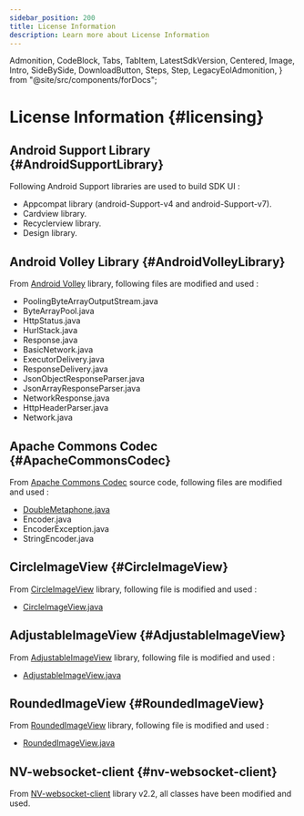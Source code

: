 ```yaml
---
sidebar_position: 200
title: License Information
description: Learn more about License Information
---
```


  Admonition,
  CodeBlock,
  Tabs,
  TabItem,
  LatestSdkVersion,
  Centered,
  Image,
  Intro,
  SideBySide,
  DownloadButton,
  Steps,
  Step,
  LegacyEolAdmonition,
} from "@site/src/components/forDocs";

<LegacyEolAdmonition />

# License Information {#licensing}

## Android Support Library {#AndroidSupportLibrary}

Following Android Support libraries are used to build SDK UI :

- Appcompat library (android-Support-v4 and android-Support-v7).
- Cardview library.
- Recyclerview library.
- Design library.

## Android Volley Library {#AndroidVolleyLibrary}

From [Android Volley](https://github.com/mcxiaoke/android-volley/tree/master/src/main/java/com/android/volley) library, following files are modified and used :

- PoolingByteArrayOutputStream.java
- ByteArrayPool.java
- HttpStatus.java
- HurlStack.java
- Response.java
- BasicNetwork.java
- ExecutorDelivery.java
- ResponseDelivery.java
- JsonObjectResponseParser.java
- JsonArrayResponseParser.java
- NetworkResponse.java
- HttpHeaderParser.java
- Network.java

## Apache Commons Codec {#ApacheCommonsCodec}

From [Apache Commons Codec](https://commons.apache.org/proper/commons-codec/apidocs/overview-summary.html) source code, following files are modified and used :

- [DoubleMetaphone.java](https://commons.apache.org/proper/commons-codec/apidocs/src-html/org/apache/commons/codec/language/DoubleMetaphone.html)
- Encoder.java
- EncoderException.java
- StringEncoder.java

## CircleImageView {#CircleImageView}

From [CircleImageView](https://github.com/hdodenhof/CircleImageView) library, following file is modified and used :

- [CircleImageView.java](https://github.com/hdodenhof/CircleImageView/blob/master/circleimageview/src/main/java/de/hdodenhof/circleimageview/CircleImageView.java)

## AdjustableImageView {#AdjustableImageView}

From [AdjustableImageView](https://github.com/nuuneoi/AdjustableImageView) library, following file is modified and used :

- [AdjustableImageView.java](https://github.com/nuuneoi/AdjustableImageView/blob/master/adjustable-imageview/src/main/java/com/inthecheesefactory/thecheeselibrary/widget/AdjustableImageView.java)

## RoundedImageView {#RoundedImageView}

From [RoundedImageView](https://github.com/vinc3m1/RoundedImageView) library, following file is modified and used :

- [RoundedImageView.java](https://github.com/vinc3m1/RoundedImageView/blob/master/roundedimageview/src/main/java/com/makeramen/roundedimageview/RoundedImageView.java)

## NV-websocket-client {#nv-websocket-client}

From [NV-websocket-client](https://github.com/TakahikoKawasaki/nv-websocket-client) library v2.2, all classes have been modified and used.
